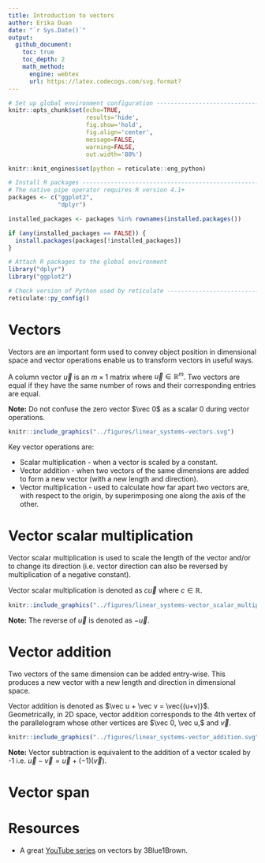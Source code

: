 ```yaml
---
title: Introduction to vectors     
author: Erika Duan
date: "`r Sys.Date()`"
output:
  github_document:
    toc: true
    toc_depth: 2
    math_method:
      engine: webtex
      url: https://latex.codecogs.com/svg.format?
---
```


```r
# Set up global environment configuration --------------------------------------
knitr::opts_chunk$set(echo=TRUE,
                      results='hide',
                      fig.show='hold',
                      fig.align='center',
                      message=FALSE,
                      warning=FALSE,
                      out.width='80%')

knitr::knit_engines$set(python = reticulate::eng_python)
```

```r
# Install R packages -----------------------------------------------------------
# The native pipe operator requires R version 4.1+ 
packages <- c("ggplot2",
              "dplyr")

installed_packages <- packages %in% rownames(installed.packages())

if (any(installed_packages == FALSE)) {
  install.packages(packages[!installed_packages])
}

# Attach R packages to the global environment
library("dplyr")
library("ggplot2")

# Check version of Python used by reticulate -----------------------------------
reticulate::py_config()
```


# Vectors   
Vectors are an important form used to convey object position in dimensional space and vector operations enable us to transform vectors in useful ways.    

A column vector $\vec u$ is an $m\times1$ matrix where $\vec u\in \mathbb{R}^m$. Two vectors are equal if they have the same number of rows and their corresponding entries are equal.  

**Note:** Do not confuse the zero vector $\vec 0$ as a scalar 0 during vector operations.  

```r
knitr::include_graphics("../figures/linear_systems-vectors.svg")
```

Key vector operations are:  

+ Scalar multiplication - when a vector is scaled by a constant.   
+ Vector addition - when two vectors of the same dimensions are added to form a new vector (with a new length and direction).   
+ Vector multiplication - used to calculate how far apart two vectors are, with respect to the origin, by superimposing one along the axis of the other.     


# Vector scalar multiplication   
Vector scalar multiplication is used to scale the length of the vector and/or to change its direction (i.e. vector direction can also be reversed by multiplication of a negative constant).   

Vector scalar multiplication is denoted as $c\vec u$ where $c\in\mathbb{R}$.  

```r
knitr::include_graphics("../figures/linear_systems-vector_scalar_multiplication.svg")  
```

**Note:** The reverse of $\vec u$ is denoted as $-\vec {u}$.   


# Vector addition   

Two vectors of the same dimension can be added entry-wise. This produces a new vector with a new length and direction in dimensional space.   

Vector addition is denoted as $\vec u + \vec v = \vec{(u+v)}$. Geometrically, in 2D space, vector addition corresponds to the 4th vertex of the parallelogram whose other vertices are $\vec 0, \vec u,$ and $\vec v$.        

```r
knitr::include_graphics("../figures/linear_systems-vector_addition.svg")  
```

**Note:** Vector subtraction is equivalent to the addition of a vector scaled by -1 i.e. $\vec u - \vec v = \vec u + (-1)(\vec v)$.   


# Vector span  



# Resources  
+ A great [YouTube series](https://www.youtube.com/watch?v=fNk_zzaMoSs) on vectors by 3Blue1Brown.      